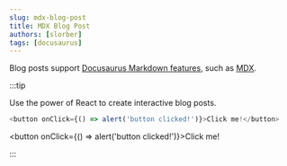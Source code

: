 ```yaml
---
slug: mdx-blog-post
title: MDX Blog Post
authors: [slorber]
tags: [docusaurus]
---
```


Blog posts support [Docusaurus Markdown features](http://docusaurus.io/docs/markdown-features), such as [MDX](http://mdxjs.com/).

:::tip

Use the power of React to create interactive blog posts.

```js
<button onClick={() => alert('button clicked!')}>Click me!</button>
```

<button onClick={() => alert('button clicked!')}>Click me!</button>

:::
